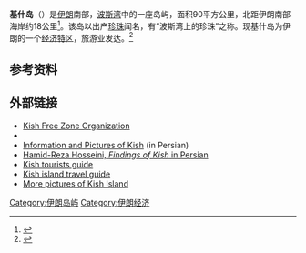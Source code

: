 {{Infobox Islands
| plural = yes
| name             = 基什岛
| image name       = Kish sea sides 1.jpg
| image caption    = 基什岛海滨
| image size       = 250px
| locator map      = {{Location map|Iran|lat=26.535709|long=53.967361}}
| map_custom       =
| native name      = جزیره‌ی کیش
| native name link =
| other_names      =
| location         = [[波斯湾|波斯湾]]
| coordinates      = {{Coord|26|32|N|53|58|E|display=inline}}
| archipelago      =
| total islands    =
| major islands    =
| area             =90平方千米
| length           =15公里
| width            =7公里
| coastline        =
| highest mount    =
| elevation        =
| country                         = 伊朗
| country admin divisions title   = 省
| country admin divisions         = [[霍尔木兹甘省|霍尔木兹甘省]]
| population       = 16501
| population as of = 2001
| density          =
| ethnic groups    =
| additional info  =
}}
'''基什岛'''（{{lang-fa|کیش}}）是[[伊朗|伊朗]]南部，[[波斯湾|波斯湾]]中的一座岛屿，面积90平方公里，北距伊朗南部海岸约18公里<ref>{{Cite web |url=http://www.kishtpc.com/ktpc_kish_over_view.htm |title=www.kishtpc.com |accessdate=2012-03-15 |archive-date=2019-09-03 |archive-url=https://web.archive.org/web/20190903003641/http://kishtpc.com/ktpc_kish_over_view.htm |dead-url=yes }}</ref>。该岛以出产[[珍珠|珍珠]]闻名，有“波斯湾上的珍珠”之称。现基什岛为伊朗的一个[[经济特区|经济特区]]，旅游业发达。<ref>{{cite web | language = zh-cn | publisher = 中国网 | title = 伊朗，在彩色的拱顶下变奏 | url = http://www.china.com.cn/chinese/feature/867283.htm | date = 2005-05-12 | accessdate = 2012-03-15 | archive-date = 2016-03-05 | archive-url = https://web.archive.org/web/20160305013948/http://www.china.com.cn/chinese/feature/867283.htm | dead-url = no }}</ref>

==参考资料==
{{reflist}}

==外部链接==
{{Commons category|Kish Island}}
* [https://web.archive.org/web/20120209223126/http://kish.ir/ Kish Free Zone Organization]
* {{wikitravel}}
* [https://web.archive.org/web/20081018185946/http://www.anobanini.ir/travel/fa/hormozgan/cat-116/ Information and Pictures of Kish] (in Persian)
* [http://www.jadidonline.com/story/13122008/frnk/harireh Hamid-Reza Hosseini, ''Findings of Kish'' in Persian]{{Wayback|url=http://www.jadidonline.com/story/13122008/frnk/harireh |date=20190730164520 }}
* [https://web.archive.org/web/20191008053116/http://www.kishnets.net/ Kish tourists guide]
* [http://www.hellokish.com Kish island travel guide]{{Wayback|url=http://www.hellokish.com/ |date=20201031095615 }}
* [https://web.archive.org/web/20160108080933/http://knullen.com/gallery3/index.php/Kish-Islan---Iran-The-Consumer-s-aradise More pictures of Kish Island]

[[Category:伊朗岛屿|Category:伊朗岛屿]]
[[Category:伊朗经济|Category:伊朗经济]]